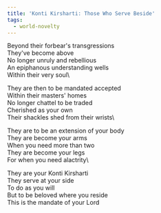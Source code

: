 ```yaml
---
title: 'Konti Kirsharti: Those Who Serve Beside'
tags:
  - world-novelty
---
```



Beyond their forbear's transgressions\
They've become above\
No longer unruly and rebellious\
An epiphanous understanding wells\
Within their very soul\

They are then to be mandated accepted\
Within their masters' homes\
No longer chattel to be traded\
Cherished as your own\
Their shackles shed from their wrists\

They are to be an extension of your body\
They are become your arms\
When you need more than two\
They are become your legs\
For when you need alactrity\

They are your Konti Kirsharti\
They serve at your side\
To do as you will\
But to be beloved where you reside\
This is the mandate of your Lord